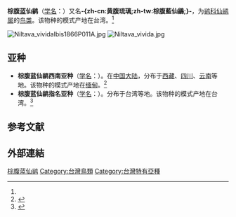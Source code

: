 {{noteTA
|T=zh-cn:棕腹蓝仙鹟; zh-tw:黃腹琉璃; 
|1=zh-cn:棕腹蓝仙鹟; zh-tw:黃腹琉璃; 
}}
{{speciesbox
| name = 棕腹蓝仙鹟
| image = Niltava vivida 9808.jpg
| image_width = 260px
| image_caption = 雄鳥，攝於[[臺中|臺中]][[八仙山_(臺中市)|八仙山]]
| status = LC
| status_system = IUCN3.1
| status_ref = <ref>{{IUCN|id=22709479 |title=''Niltava vivida'' |assessor=BirdLife International |assessor-link=BirdLife International |version=2013.2 |year=2012 |accessdate=26 November 2013}}</ref>
| genus = Niltava
| species = vivida
| authority = (Swinhoe)<ref name='id3876'>{{cite web| url =http://www.bioinfo.cn/db05/BjdwSpecies.php?action=view&id=3876| title =棕腹蓝仙鹟| work =《中国动物物种编目数据库》| publisher =中国科学院微生物研究所| author =中国科学院动物研究所| accessdate =2009-04-04| deadurl =yes| archiveurl =https://web.archive.org/web/20160305060118/http://www.bioinfo.cn/db05/BjdwSpecies.php?action=view&id=3876| archivedate =2016-03-05}}</ref>
}}

'''棕腹蓝仙鹟'''（[[学名|学名]]：{{lang|la|''Niltava vivida''}}）又名'''-{zh-cn:黄腹琉璃;zh-tw:棕腹藍仙鶲;}-'''，为[[鹟科|鹟科]][[仙鹟属|仙鹟属]]的[[鸟类|鸟类]]。该物种的模式产地在台湾。<ref name='id3876'/>

[[File:Niltava_vividaIbis1866P011A.jpg|thumb]]
[[File:Niltava_vivida.jpg|thumb]]

== 亚种 ==
* '''棕腹蓝仙鹟西南亚种'''（[[学名|学名]]：{{lang|la|''Niltava vivida oatesi''}}）。在[[中国大陆|中国大陆]]，分布于[[西藏|西藏]]、[[四川|四川]]、[[云南|云南]]等地。该物种的模式产地在[[缅甸|缅甸]]。<ref name='id3877'>{{cite web| url =http://www.bioinfo.cn/db05/BjdwSpecies.php?action=view&id=3877| title =棕腹蓝仙鹟西南亚种| work =《中国动物物种编目数据库》| publisher =中国科学院微生物研究所| author =中国科学院动物研究所| accessdate =2009-04-04| deadurl =yes| archiveurl =https://web.archive.org/web/20160305032319/http://www.bioinfo.cn/db05/BjdwSpecies.php?action=view&id=3877| archivedate =2016-03-05}}</ref>
* '''棕腹蓝仙鹟指名亚种'''（[[学名|学名]]：{{lang|la|''Niltava vivida vivida''}}）。分布于台湾等地。该物种的模式产地在台湾。<ref name='id3878'>{{cite web| url =http://www.bioinfo.cn/db05/BjdwSpecies.php?action=view&id=3878| title =棕腹蓝仙鹟指名亚种| work =《中国动物物种编目数据库》| publisher =中国科学院微生物研究所| author =中国科学院动物研究所| accessdate =2009-04-04| deadurl =yes| archiveurl =https://web.archive.org/web/20160305024219/http://www.bioinfo.cn/db05/BjdwSpecies.php?action=view&id=3878| archivedate =2016-03-05}}</ref>

== 参考文献 ==
{{reflist}}

==外部連結==
{{commons category|Niltava vivida}}

{{Taxonbar}}

[[Category:仙鹟属|棕腹蓝仙鹟]]
[[Category:台灣鳥類|Category:台灣鳥類]]
[[Category:台灣特有亞種|Category:台灣特有亞種]]


{{雀形目小作品}}